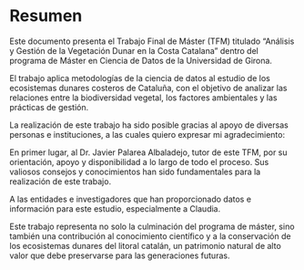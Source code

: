 # Resumen {.unnumbered}

Este documento presenta el Trabajo Final de Máster (TFM) titulado "Análisis y Gestión de la Vegetación Dunar en la Costa Catalana" dentro del programa de Máster en Ciencia de Datos de la Universidad de Girona.

El trabajo aplica metodologías de la ciencia de datos al estudio de los ecosistemas dunares costeros de Cataluña, con el objetivo de analizar las relaciones entre la biodiversidad vegetal, los factores ambientales y las prácticas de gestión.

La realización de este trabajo ha sido posible gracias al apoyo de diversas personas e instituciones, a las cuales quiero expresar mi agradecimiento:

En primer lugar, al Dr. Javier Palarea Albaladejo, tutor de este TFM, por su orientación, apoyo y disponibilidad a lo largo de todo el proceso. Sus valiosos consejos y conocimientos han sido fundamentales para la realización de este trabajo.

A las entidades e investigadores que han proporcionado datos e información para este estudio, especialmente a Claudia.

Este trabajo representa no solo la culminación del programa de máster, sino también una contribución al conocimiento científico y a la conservación de los ecosistemas dunares del litoral catalán, un patrimonio natural de alto valor que debe preservarse para las generaciones futuras.
